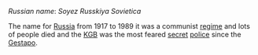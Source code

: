 
''Russian name'': ''Soyez Russkiya Sovietica''

The name for [[Russia]] from 1917 to 1989 it was a communist [[regime]] and lots of people died and the [[KGB]] was the most feared [[secret]] [[police]] since the [[Gestapo]].